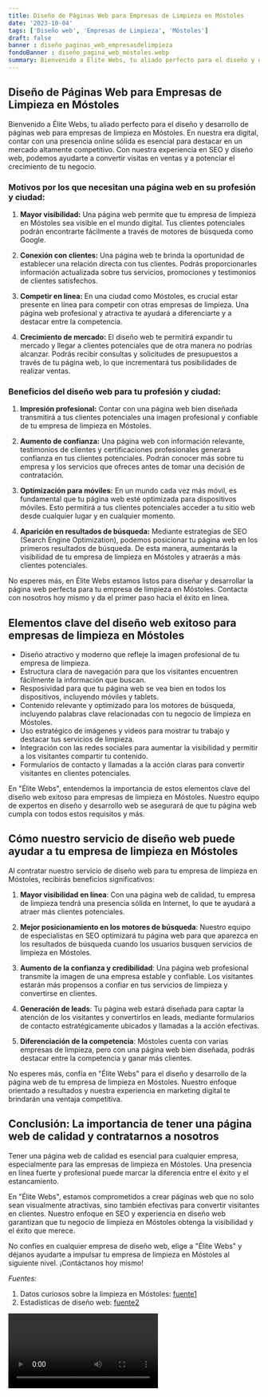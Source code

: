 ```yaml
---
title: Diseño de Páginas Web para Empresas de Limpieza en Móstoles
date: '2023-10-04'
tags: ['Diseño web', 'Empresas de Limpieza', 'Móstoles']
draft: false
banner : diseño_paginas_web_empresasdelimpieza
fondoBanner : diseño_pagina_web_móstoles.webp
summary: Bienvenido a Élite Webs, tu aliado perfecto para el diseño y desarrollo de páginas web para empresas de limpieza en Móstoles. En nuestra era digital, contar con una presencia online sólida es esencial para destacar en un mercado altamente competitivo. Con nuestra experiencia en SEO y diseño web, podemos ayudarte a convertir visitas en ventas y a potenciar el crecimiento de tu negocio.
---
```


## Diseño de Páginas Web para Empresas de Limpieza en Móstoles

Bienvenido a Élite Webs, tu aliado perfecto para el diseño y desarrollo de páginas web para empresas de limpieza en Móstoles. En nuestra era digital, contar con una presencia online sólida es esencial para destacar en un mercado altamente competitivo. Con nuestra experiencia en SEO y diseño web, podemos ayudarte a convertir visitas en ventas y a potenciar el crecimiento de tu negocio.

### Motivos por los que necesitan una página web en su profesión y ciudad:

1. **Mayor visibilidad:** Una página web permite que tu empresa de limpieza en Móstoles sea visible en el mundo digital. Tus clientes potenciales podrán encontrarte fácilmente a través de motores de búsqueda como Google.

2. **Conexión con clientes:** Una página web te brinda la oportunidad de establecer una relación directa con tus clientes. Podrás proporcionarles información actualizada sobre tus servicios, promociones y testimonios de clientes satisfechos.

3. **Competir en línea:** En una ciudad como Móstoles, es crucial estar presente en línea para competir con otras empresas de limpieza. Una página web profesional y atractiva te ayudará a diferenciarte y a destacar entre la competencia.

4. **Crecimiento de mercado:** El diseño web te permitirá expandir tu mercado y llegar a clientes potenciales que de otra manera no podrías alcanzar. Podrás recibir consultas y solicitudes de presupuestos a través de tu página web, lo que incrementará tus posibilidades de realizar ventas.

### Beneficios del diseño web para tu profesión y ciudad:

1. **Impresión profesional:** Contar con una página web bien diseñada transmitirá a tus clientes potenciales una imagen profesional y confiable de tu empresa de limpieza en Móstoles.

2. **Aumento de confianza:** Una página web con información relevante, testimonios de clientes y certificaciones profesionales generará confianza en tus clientes potenciales. Podrán conocer más sobre tu empresa y los servicios que ofreces antes de tomar una decisión de contratación.

3. **Optimización para móviles:** En un mundo cada vez más móvil, es fundamental que tu página web esté optimizada para dispositivos móviles. Esto permitirá a tus clientes potenciales acceder a tu sitio web desde cualquier lugar y en cualquier momento.

4. **Aparición en resultados de búsqueda:** Mediante estrategias de SEO (Search Engine Optimization), podemos posicionar tu página web en los primeros resultados de búsqueda. De esta manera, aumentarás la visibilidad de tu empresa de limpieza en Móstoles y atraerás a más clientes potenciales.

No esperes más, en Élite Webs estamos listos para diseñar y desarrollar la página web perfecta para tu empresa de limpieza en Móstoles. Contacta con nosotros hoy mismo y da el primer paso hacia el éxito en línea.

<GifSeo />

<Cta />

## Elementos clave del diseño web exitoso para empresas de limpieza en Móstoles

- Diseño atractivo y moderno que refleje la imagen profesional de tu empresa de limpieza.
- Estructura clara de navegación para que los visitantes encuentren fácilmente la información que buscan.
- Resposividad para que tu página web se vea bien en todos los dispositivos, incluyendo móviles y tablets.
- Contenido relevante y optimizado para los motores de búsqueda, incluyendo palabras clave relacionadas con tu negocio de limpieza en Móstoles.
- Uso estratégico de imágenes y videos para mostrar tu trabajo y destacar tus servicios de limpieza.
- Integración con las redes sociales para aumentar la visibilidad y permitir a los visitantes compartir tu contenido.
- Formularios de contacto y llamadas a la acción claras para convertir visitantes en clientes potenciales.

En "Élite Webs", entendemos la importancia de estos elementos clave del diseño web exitoso para empresas de limpieza en Móstoles. Nuestro equipo de expertos en diseño y desarrollo web se asegurará de que tu página web cumpla con todos estos requisitos y más.

## Cómo nuestro servicio de diseño web puede ayudar a tu empresa de limpieza en Móstoles

Al contratar nuestro servicio de diseño web para tu empresa de limpieza en Móstoles, recibirás beneficios significativos:

1. **Mayor visibilidad en línea**: Con una página web de calidad, tu empresa de limpieza tendrá una presencia sólida en Internet, lo que te ayudará a atraer más clientes potenciales.

2. **Mejor posicionamiento en los motores de búsqueda**: Nuestro equipo de especialistas en SEO optimizará tu página web para que aparezca en los resultados de búsqueda cuando los usuarios busquen servicios de limpieza en Móstoles.

3. **Aumento de la confianza y credibilidad**: Una página web profesional transmite la imagen de una empresa estable y confiable. Los visitantes estarán más propensos a confiar en tus servicios de limpieza y convertirse en clientes.

4. **Generación de leads**: Tu página web estará diseñada para captar la atención de los visitantes y convertirlos en leads, mediante formularios de contacto estratégicamente ubicados y llamadas a la acción efectivas.

5. **Diferenciación de la competencia**: Móstoles cuenta con varias empresas de limpieza, pero con una página web bien diseñada, podrás destacar entre la competencia y ganar más clientes.

No esperes más, confía en "Élite Webs" para el diseño y desarrollo de la página web de tu empresa de limpieza en Móstoles. Nuestro enfoque orientado a resultados y nuestra experiencia en marketing digital te brindarán una ventaja competitiva.

## Conclusión: La importancia de tener una página web de calidad y contratarnos a nosotros

Tener una página web de calidad es esencial para cualquier empresa, especialmente para las empresas de limpieza en Móstoles. Una presencia en línea fuerte y profesional puede marcar la diferencia entre el éxito y el estancamiento.

En "Élite Webs", estamos comprometidos a crear páginas web que no solo sean visualmente atractivas, sino también efectivas para convertir visitantes en clientes. Nuestro enfoque en SEO y experiencia en diseño web garantizan que tu negocio de limpieza en Móstoles obtenga la visibilidad y el éxito que merece.

No confíes en cualquier empresa de diseño web, elige a "Élite Webs" y déjanos ayudarte a impulsar tu empresa de limpieza en Móstoles al siguiente nivel. ¡Contáctanos hoy mismo!

*Fuentes:*
1. Datos curiosos sobre la limpieza en Móstoles: [fuente1](https://www.mostoles.es/es/noticias-del-ayuntamiento/datos-curiosos-sobre-limpieza-mostoles)
2. Estadísticas de diseño web: [fuente2](https://thevisualfactory.com/es/blog/estadisticas-sobre-el-diseno-web)

<Video />

<CtaBot job='Empresas de Limpieza' city='Móstoles'/>

<Gmaps query='Móstoles+españa+maps' />